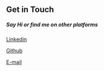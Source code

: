 <h2> Get in Touch </h2>

<h5>Say Hi or find me on other platforms</h5>

[Linkedin](https://www.linkedin.com/in/abhishek-jindal-aa3a40168/)

[Github](https://github.com/AbhishekJindal1997)

[E-mail](https://www.linkedin.com/in/abhishek-jindal-aa3a40168/)
